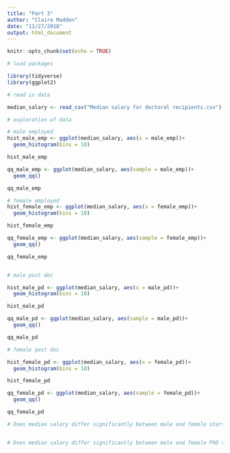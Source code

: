 ```yaml
---
title: "Part 3"
author: "Claire Madden"
date: "11/27/2018"
output: html_document
---
```


```r
knitr::opts_chunk$set(echo = TRUE)
```


```r
# load packages

library(tidyverse)
library(ggplot2)

# read in data

median_salary <- read_csv("Median salary for doctoral recipients.csv")

```

```r
# exploration of data

# male employed
hist_male_emp <- ggplot(median_salary, aes(x = male_emp))+
  geom_histogram(bins = 10)

hist_male_emp

qq_male_emp <- ggplot(median_salary, aes(sample = male_emp))+
  geom_qq()

qq_male_emp

# female employed
hist_female_emp <- ggplot(median_salary, aes(x = female_emp))+
  geom_histogram(bins = 10)

hist_female_emp

qq_female_emp <- ggplot(median_salary, aes(sample = female_emp))+
  geom_qq()

qq_female_emp


# male post doc

hist_male_pd <- ggplot(median_salary, aes(x = male_pd))+
  geom_histogram(bins = 10)

hist_male_pd

qq_male_pd <- ggplot(median_salary, aes(sample = male_pd))+
  geom_qq()

qq_male_pd

# female post doc

hist_female_pd <- ggplot(median_salary, aes(x = female_pd))+
  geom_histogram(bins = 10)

hist_female_pd

qq_female_pd <- ggplot(median_salary, aes(sample = female_pd))+
  geom_qq()

qq_female_pd

```






```r
# Does median salary differ significantly between male and female starting postdoc positions?



```




```r
# Does median salary differ significantly between male and female PhD recipients in non-postdoc employment positions?


```




